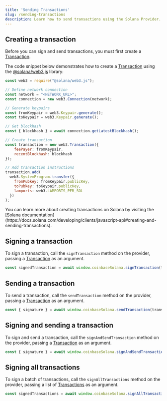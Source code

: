 ```yaml
---
title: 'Sending Transactions'
slug: /sending-transactions
description: Learn how to send transactions using the Solana Provider.
---
```


## Creating a transaction

Before you can sign and send transactions, you must first create a [Transaction](https://solana-labs.github.io/solana-web3.js/classes/Transaction.html).

The code snippet below demonstrates how to create a [Transaction](https://solana-labs.github.io/solana-web3.js/classes/Transaction.html) using the [@solana/web3.js](https://solana-labs.github.io/solana-web3.js/index.html) library:

```javascript
const web3 = require("@solana/web3.js");

// Define network connection
const network = "<NETWORK_URL>";
const connection = new web3.Connection(network);

// Generate keypairs
const fromKeypair = web3.Keypair.generate();
const toKeypair = web3.Keypair.generate();

// Get blockhash
const { blockhash } = await connection.getLatestBlockhash();

// Create transaction
const transaction = new web3.Transaction({
    feePayer: fromKeypair,
    recentBlockhash: blockhash
});

// Add transaction instructions
transaction.add(
  web3.SystemProgram.transfer({
    fromPubkey: fromKeypair.publicKey,
    toPubkey: toKeypair.publicKey,
    lamports: web3.LAMPORTS_PER_SOL
  })
);

```

<Note>
You can learn more about creating transactions on Solana by visiting the [Solana documentation](https://docs.solana.com/developing/clients/javascript-api#creating-and-sending-transactions).
</Note>


## Signing a transaction

To sign a transaction, call the `signTransaction` method on the provider, passing a [Transaction](https://solana-labs.github.io/solana-web3.js/classes/Transaction.html) as an argument.

```javascript
const signedTransaction = await window.coinbaseSolana.signTransaction(transaction);
```

## Sending a transaction

To send a transaction, call the `sendTransaction` method on the provider, passing a [Transaction](https://solana-labs.github.io/solana-web3.js/classes/Transaction.html) as an argument.

```javascript
const { signature } = await window.coinbaseSolana.sendTransaction(transaction);
```

## Signing and sending a transaction

To sign and send a transaction, call the `signAndSendTransaction` method on the provider, passing a [Transaction](https://solana-labs.github.io/solana-web3.js/classes/Transaction.html) as an argument.

```javascript
const { signature } = await window.coinbaseSolana.signAndSendTransaction(transaction);
```

## Signing all transactions

To sign a batch of transactions, call the `signAllTransactions` method on the provider, passing a list of [Transactions](https://solana-labs.github.io/solana-web3.js/classes/Transaction.html) as an argument.

```javascript
const signedTransactions = await window.coinbaseSolana.signAllTransactions(transactions);
```

